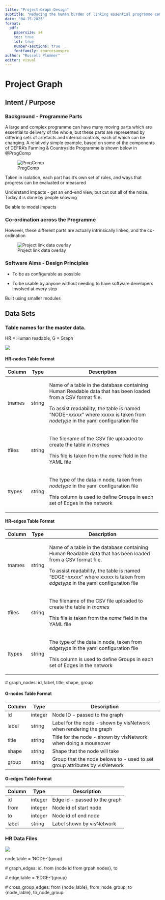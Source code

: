 ```yaml
---
title: "Project-Graph-Design"
subtitle: "Reducing the human burden of linking essential programme components together, to create a real-time decision support capability"
date: "04-15-2023"
format: 
  pdf:
    papersize: a4
    toc: true
    lof: true
    number-sections: true
    fontfamily: sourcesanspro
author: "Russell Plummer"
editor: visual
---
```


# Project Graph

## Intent / Purpose

### Background - Programme Parts

A large and complex programme can have many moving parts which are essential to delivery of the whole, but these parts are represented by differing sets of artefacts and internal controls, each of which can be changing. A relatively simple example, based on some of the components of DEFRA's Farming & Countryside Programme is shown below in @ProgComp

![ProgComp](Images/System-Space-1.png){#fig-ProgComp}

Taken in isolation, each part has it's own set of rules, and ways that progress can be evaluated or measured

Understand impacts - get an end-end view, but cut out all of the noise. Today it is done by people knowing

Be able to model impacts

### Co-ordination across the Programme

However, these different parts are actually intrinsically linked, and the co-ordination

![Project link data overlay](Images/System-Space-2.png)

### Software Aims - Design Principles

-   To be as configurable as possible

-   To be usable by anyone without needing to have software developers involved at every step

Built using smaller modules

## Data Sets

### Table names for the master data.

HR = Human readable, G = Graph

![](Images/MasterTable.png)

#### HR-nodes Table Format

+--------+--------+------------------------------------------------------------------------------------------------------------------------------+
| Column | Type   | Description                                                                                                                  |
+========+========+==============================================================================================================================+
| tnames | string | Name of a table in the database containing Human Readable data that has been loaded from a CSV format file.                  |
|        |        |                                                                                                                              |
|        |        | To assist readability, the table is named "NODE-*xxxxx*" where xxxxx is taken from *nodetype* in the yaml configuration file |
+--------+--------+------------------------------------------------------------------------------------------------------------------------------+
| tfiles | string | The filename of the CSV file uploaded to create the table in *tnames*                                                        |
|        |        |                                                                                                                              |
|        |        | This file is taken from the *name* field in the YAML file                                                                    |
+--------+--------+------------------------------------------------------------------------------------------------------------------------------+
| ttypes | string | The type of the data in node, taken from *nodetype* in the yaml configuration file                                           |
|        |        |                                                                                                                              |
|        |        | This column is used to define Groups in each set of Edges in the network                                                     |
+--------+--------+------------------------------------------------------------------------------------------------------------------------------+

#### HR-edges Table Format

+--------+--------+------------------------------------------------------------------------------------------------------------------------------+
| Column | Type   | Description                                                                                                                  |
+========+========+==============================================================================================================================+
| tnames | string | Name of a table in the database containing Human Readable data that has been loaded from a CSV format file.                  |
|        |        |                                                                                                                              |
|        |        | To assist readability, the table is named "EDGE-*xxxxx*" where xxxxx is taken from *edgetype* in the yaml configuration file |
+--------+--------+------------------------------------------------------------------------------------------------------------------------------+
| tfiles | string | The filename of the CSV file uploaded to create the table in *tnames*                                                        |
|        |        |                                                                                                                              |
|        |        | This file is taken from the *name* field in the YAML file                                                                    |
+--------+--------+------------------------------------------------------------------------------------------------------------------------------+
| ttypes | string | The type of the data in node, taken from *edgetype* in the yaml configuration file                                           |
|        |        |                                                                                                                              |
|        |        | This column is used to define Groups in each set of Edges in the network                                                     |
+--------+--------+------------------------------------------------------------------------------------------------------------------------------+

\# graph_nodes: id, label, title, shape, group

#### G-nodes Table Format

| Column | Type    | Description                                                                |
|--------|---------|----------------------------------------------------------------------------|
| id     | integer | Node ID - passed to the graph                                              |
| label  | string  | Label for the node - shown by visNetwork when rendering the graph          |
| title  | string  | Title for the node - shown by visNetwork when doing a mouseover            |
| shape  | string  | Shape that the node will take                                              |
| group  | string  | Group that the node belows to - used to set group attributes by visNetwork |

#### G-edges Table Format

| Column | Type    | Description                   |
|--------|---------|-------------------------------|
| id     | integer | Edge id - passed to the graph |
| from   | integer | Node id of start node         |
| to     | integer | Node id of end node           |
| label  | string  | Label shown by visNetwork     |

### HR Data Files

![](Images/HR%20Database%20Format.png)

node table = 'NODE-'{goup}

\# graph_edges: id, from {node id from grpah nodes}, to

\# edge table = 'EDGE-'{group}

\# cross_group_edges: from {node_lable}, from_node_group, to {node_lable}, to_node_group
